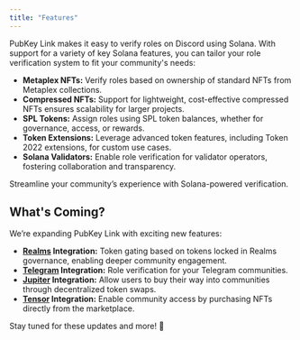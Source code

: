 ```yaml
---
title: "Features"
---
```



PubKey Link makes it easy to verify roles on Discord using Solana. With support for a variety of key Solana features, you can tailor your role verification system to fit your community's needs:

- **Metaplex NFTs:** Verify roles based on ownership of standard NFTs from Metaplex collections.
- **Compressed NFTs:** Support for lightweight, cost-effective compressed NFTs ensures scalability for larger projects.
- **SPL Tokens:** Assign roles using SPL token balances, whether for governance, access, or rewards.
- **Token Extensions:** Leverage advanced token features, including Token 2022 extensions, for custom use cases.
- **Solana Validators:** Enable role verification for validator operators, fostering collaboration and transparency.

Streamline your community’s experience with Solana-powered verification.

## What's Coming?
We’re expanding PubKey Link with exciting new features:

- **[Realms](https://www.realms.today) Integration:** Token gating based on tokens locked in Realms governance, enabling deeper community engagement.
- **[Telegram](https://telegram.org) Integration:** Role verification for your Telegram communities.
- **[Jupiter](https://jup.ag) Integration:** Allow users to buy their way into communities through decentralized token swaps.
- **[Tensor](https://www.tensor.trade) Integration:** Enable community access by purchasing NFTs directly from the marketplace.

Stay tuned for these updates and more! 👀

